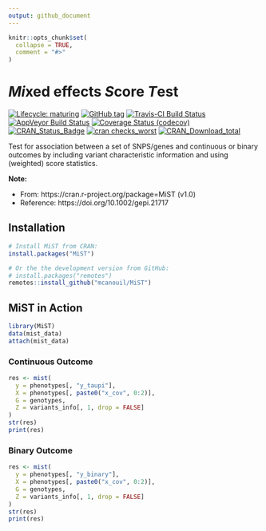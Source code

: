 ```yaml
---
output: github_document
---
```


<!-- README.md is generated from README.Rmd. Please edit that file -->

```r
knitr::opts_chunk$set(
  collapse = TRUE,
  comment = "#>"
)
```

# *Mi*xed effects *S*core *T*est

<!-- badges: start -->
[![Lifecycle: maturing](https://img.shields.io/badge/lifecycle-stable-brightgreen.svg)](https://www.tidyverse.org/lifecycle/#stable)
[![GitHub tag](https://img.shields.io/github/tag/mcanouil/MiST.svg?label=latest tag)](https://github.com/mcanouil/MiST)
[![Travis-CI Build Status](https://travis-ci.org/mcanouil/MiST.svg?branch=master)](https://travis-ci.org/mcanouil/MiST)
[![AppVeyor Build Status](https://ci.appveyor.com/api/projects/status/github/mcanouil/MiST?branch=master&svg=true)](https://ci.appveyor.com/project/mcanouil/MiST)
[![Coverage Status (codecov)](https://codecov.io/gh/mcanouil/MiST/branch/master/graph/badge.svg)](https://codecov.io/gh/mcanouil/MiST)
[![CRAN_Status_Badge](https://www.r-pkg.org/badges/version-ago/MiST)](https://cran.r-project.org/package=MiST)
[![cran checks_worst](https://cranchecks.info/badges/worst/MiST)](https://cran.r-project.org/web/checks/check_results_MiST.html)
[![CRAN_Download_total](https://cranlogs.r-pkg.org/badges/MiST)](https://cran.r-project.org/package=MiST)
<!--[![cran checks_summary](https://cranchecks.info/badges/summary/MiST)](https://cran.r-project.org/web/checks/check_results_MiST.html)-->
<!--[![CRAN_Download_month](https://cranlogs.r-pkg.org/badges/MiST?color=brightgreen)](https://cran.r-project.org/package=MiST)-->
<!--[![Coverage Status (coveralls)](https://coveralls.io/repos/github/mcanouil/MiST/badge.svg?branch=master)](https://coveralls.io/github/mcanouil/MiST?branch=master)-->
<!-- badges: end -->

Test for association between a set of SNPS/genes and continuous or binary outcomes by including variant characteristic information and using (weighted) score statistics.

**Note:**

* From: https://cran.r-project.org/package=MiST (v1.0)
* Reference: https://doi.org/10.1002/gepi.21717

## Installation

```r
# Install MiST from CRAN:
install.packages("MiST")

# Or the the development version from GitHub:
# install.packages("remotes")
remotes::install_github("mcanouil/MiST")
```

## MiST in Action

```r
library(MiST)
data(mist_data)
attach(mist_data)
```

### Continuous Outcome

```r
res <- mist(
  y = phenotypes[, "y_taupi"],
  X = phenotypes[, paste0("x_cov", 0:2)],
  G = genotypes,
  Z = variants_info[, 1, drop = FALSE]
)
str(res)
print(res)
```

### Binary Outcome

```r
res <- mist(
  y = phenotypes[, "y_binary"],
  X = phenotypes[, paste0("x_cov", 0:2)],
  G = genotypes,
  Z = variants_info[, 1, drop = FALSE]
)
str(res)
print(res)
```
